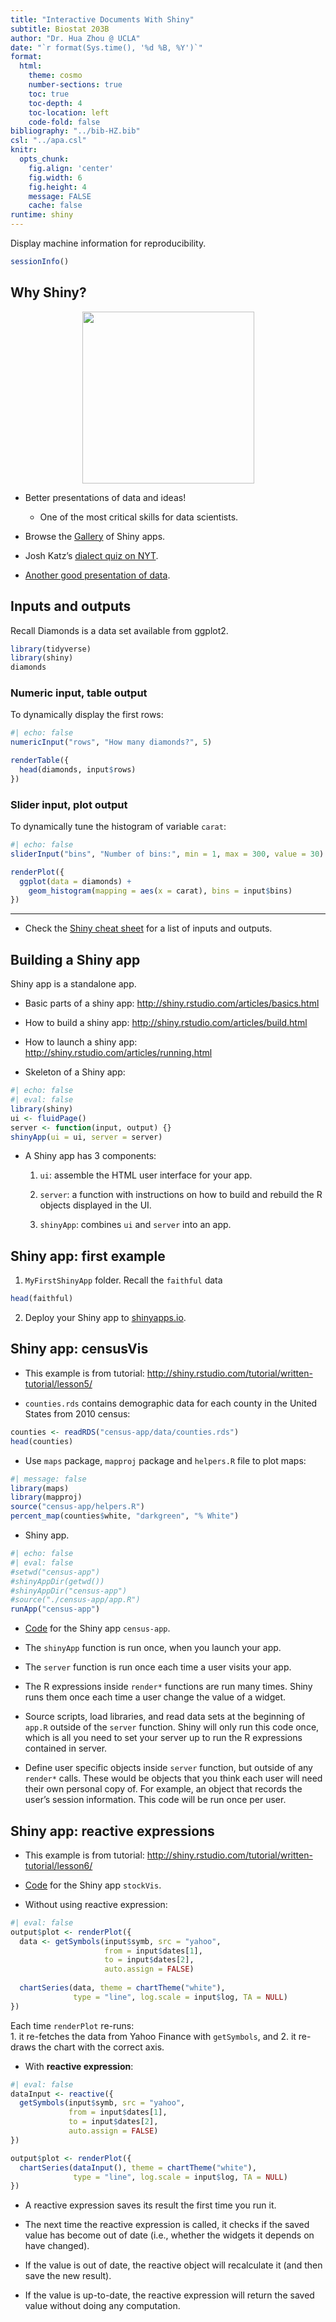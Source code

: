```yaml
---
title: "Interactive Documents With Shiny"
subtitle: Biostat 203B
author: "Dr. Hua Zhou @ UCLA"
date: "`r format(Sys.time(), '%d %B, %Y')`"
format:
  html:
    theme: cosmo
    number-sections: true
    toc: true
    toc-depth: 4
    toc-location: left
    code-fold: false
bibliography: "../bib-HZ.bib"
csl: "../apa.csl"
knitr:
  opts_chunk: 
    fig.align: 'center'
    fig.width: 6
    fig.height: 4
    message: FALSE
    cache: false
runtime: shiny
---
```


Display machine information for reproducibility.
```r
sessionInfo()
```

## Why Shiny?

<p align="center">
<img src="./data-science.png" height="275">
</p>

- Better presentations of data and ideas!
    - One of the most critical skills for data scientists.

- Browse the [Gallery](http://shiny.rstudio.com/gallery/) of Shiny apps.

- Josh Katz's [dialect quiz on NYT](https://www.nytimes.com/interactive/2014/upshot/dialect-quiz-map.html).

- [Another good presentation of data](https://research.hackerrank.com/student-developer/2020).

## Inputs and outputs 

Recall Diamonds is a data set available from ggplot2.
```r
library(tidyverse)
library(shiny)
diamonds
```

### Numeric input, table output

To dynamically display the first rows:
```r
#| echo: false
numericInput("rows", "How many diamonds?", 5)

renderTable({
  head(diamonds, input$rows)
})
```

### Slider input, plot output

To dynamically tune the histogram of variable `carat`:
```r
#| echo: false
sliderInput("bins", "Number of bins:", min = 1, max = 300, value = 30)

renderPlot({
  ggplot(data = diamonds) +
    geom_histogram(mapping = aes(x = carat), bins = input$bins)
})
```

----

- Check the [Shiny cheat sheet](https://raw.githubusercontent.com/rstudio/cheatsheets/main/shiny.pdf) for a list of inputs and outputs.

## Building a Shiny app

Shiny app is a standalone app. 

- Basic parts of a shiny app: <http://shiny.rstudio.com/articles/basics.html>

- How to build a shiny app: <http://shiny.rstudio.com/articles/build.html>

- How to launch a shiny app: <http://shiny.rstudio.com/articles/running.html>

- Skeleton of a Shiny app:
```r
#| echo: false
#| eval: false
library(shiny)
ui <- fluidPage()
server <- function(input, output) {}
shinyApp(ui = ui, server = server)
```

- A Shiny app has 3 components:

    1. `ui`: assemble the HTML user interface for your app.

    2. `server`: a function with instructions on how to build and rebuild the R objects displayed in the UI.

    3. `shinyApp`: combines `ui` and `server` into an app.

## Shiny app: first example

1. `MyFirstShinyApp` folder. Recall the `faithful` data
```r
head(faithful)
```

2. Deploy your Shiny app to [shinyapps.io](https://www.shinyapps.io).

## Shiny app: censusVis

- This example is from tutorial: <http://shiny.rstudio.com/tutorial/written-tutorial/lesson5/>

- `counties.rds` contains demographic data for each county in the United States from 2010 census:
```r
counties <- readRDS("census-app/data/counties.rds")
head(counties)
```

- Use `maps` package, `mapproj` package and `helpers.R` file to plot maps:
```r
#| message: false
library(maps)
library(mapproj)
source("census-app/helpers.R")
percent_map(counties$white, "darkgreen", "% White")
```

- Shiny app.
```r
#| echo: false
#| eval: false
#setwd("census-app")
#shinyAppDir(getwd())
#shinyAppDir("census-app")
#source("./census-app/app.R")
runApp("census-app")
```

- [Code](https://github.com/ucla-biostat-203b/2023winter/tree/main/slides/11-shiny/census-app) for the Shiny app `census-app`.

- The `shinyApp` function is run once, when you launch your app.  

- The `server` function is run once each time a user visits your app.  

- The R expressions inside `render*` functions are run many times. Shiny runs them once each time a user change the value of a widget. 

- Source scripts, load libraries, and read data sets at the beginning of `app.R` outside of the `server` function. Shiny will only run this code once, which is all you need to set your server up to run the R expressions contained in server.  

- Define user specific objects inside `server` function, but outside of any `render*` calls. These would be objects that you think each user will need their own personal copy of. For example, an object that records the user’s session information. This code will be run once per user.

## Shiny app: reactive expressions

- This example is from tutorial: <http://shiny.rstudio.com/tutorial/written-tutorial/lesson6/>

- [Code](https://github.com/ucla-biostat-203b/2023winter/tree/main/slides/11-shiny/stockVis) for the Shiny app `stockVis`.

- Without using reactive expression:
```r
#| eval: false
output$plot <- renderPlot({
  data <- getSymbols(input$symb, src = "yahoo",
                     from = input$dates[1],
                     to = input$dates[2],
                     auto.assign = FALSE)
  
  chartSeries(data, theme = chartTheme("white"),
              type = "line", log.scale = input$log, TA = NULL)
})
```
Each time `renderPlot` re-runs:  
1. it re-fetches the data from Yahoo Finance with `getSymbols`, and
2. it re-draws the chart with the correct axis.

- With **reactive expression**:
```r
#| eval: false
dataInput <- reactive({
  getSymbols(input$symb, src = "yahoo", 
             from = input$dates[1],
             to = input$dates[2],
             auto.assign = FALSE)
})

output$plot <- renderPlot({
  chartSeries(dataInput(), theme = chartTheme("white"), 
              type = "line", log.scale = input$log, TA = NULL)
})
```

- A reactive expression saves its result the first time you run it.

- The next time the reactive expression is called, it checks if the saved value has become out of date (i.e., whether the widgets it depends on have changed).

- If the value is out of date, the reactive object will recalculate it (and then save the new result).

- If the value is up-to-date, the reactive expression will return the saved value without doing any computation.

